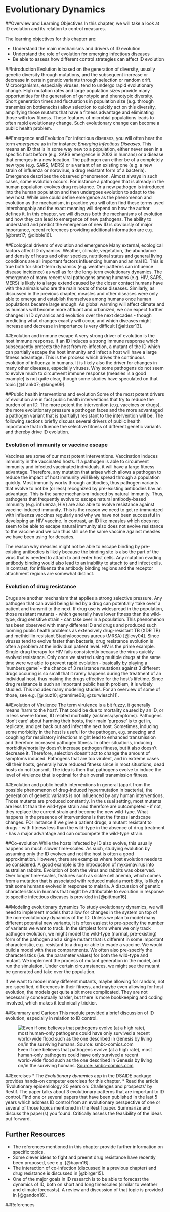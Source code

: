 # Evolutionary Dynamics

##Overview and Learning Objectives
In this chapter, we will take a look at ID evolution and its relation to control measures.



The learning objectives for this chapter are:

* Understand the main mechanisms and drivers of ID evolution 
* Understand the role of evolution for emerging infectious diseases
* Be able to assess how different control strategies can affect ID evolution



##Introduction
Evolution is based on the generation of diversity, usually genetic diversity through mutations, and the subsequent increase or decrease in certain genetic variants through selection or random drift. Microorganisms, especially viruses, tend to undergo rapid evolutionary change. High mutation rates and large population sizes provide many opportunities for the generation of genotypic and phenotypic diversity. Short generation times and fluctuations in population size (e.g. through transmission bottlenecks) allow selection to quickly act on this diversity, amplifying those mutants that have a fitness advantage and eliminating those with low fitness. These features of microbial populations leads to often rapid evolutionary change. Such evolutionary change can become a public health problem. 


##Emergence and Evolution
For infectious diseases, you will often hear the term _emergence_ as in for instance _Emerging Infectious Diseases_. This means an ID that is in some way new to a population, either never seen in a specific host before (e.g. SARS emergence in 2003 in humans) or a disease that emerges in a new location. The pathogen can either be of a completely new type (e.g. SARS, MERS) or a variant of an existing one (e.g. a new strain of influenza or norovirus, a drug resistant form of a bacteria). Emergence describes the observed phenomenon. Almost always in such cases, some evolution occurs. For instance a pathogen that is already in the human population evolves drug resistance. Or a new pathogen is introduced into the human population and then undergoes evolution to adapt to the new host. While one could define emergence as the phenomenon and evolution as the mechanism, in practice you will often find these terms used interchangably and the exact meaning will depend on how the author defines it. In this chapter, we will discuss both the mechanisms of evolution and how they can lead to emergence of new pathogens. The ability to understand and predict the emergence of new ID is obviously of major importance, recent references providing additional information are e.g. [@brett17; @dibble16].




##Ecological drivers of evolution and emergence
Many external, ecological factors affect ID dynamics. Weather, climate, vegetation, the abundance and density of hosts and other species, nutritional status and general living conditions are all important factors influencing human and animal ID. This is true both for short-term dynamics (e.g. weather patterns can influence disease incidence) as well as for the long-term evolutionary dynamics. The emergence of many recent viral pathogens among humans (e.g. HIV, SARS, MERS) is likely to a large extend caused by the closer contact humans have with the animals who are the main hosts of those diseases. Similarly, as discussed in the previous chapter, measles and other diseases were only able to emerge and establish themselves among humans once human populations became large enough. As global warming will affect climate and as humans will become more affluant and urbanized, we can expect further changes in ID dynamics and evolution over the next decades - though predicting what changes exactly will occur, and which diseases might increase and decrease in importance is very difficult [@altizer13].


##Evolution and immune escape
A very strong driver of evolution is the host immune response. If an ID induces a strong immune response which subsequently protects the host from re-infection, a mutant of the ID which can partially escape the host immunity and infect a host will have a large fitness advantage. This is the process which drives the continuous evolution of influenza in humans. It is likely also the driver for changes in many other diseases, especially viruses. Why some pathogens do not seem to evolve much to circumvent immune response (measles is a good example) is not quite clear, though some studies have speculated on that topic [@frank07; @lange09].


##Public health interventions and evolution
Some of the most potent drivers of evolution are in fact public health interventions that try to reduce the burden of an ID. The more potent the intervention (e.g. vaccines or drugs), the more evolutionary pressure a pathogen faces and the more advantaged a pathogen variant that is (partially) resistant to the intervention will be. The following sections briefly discuss several drivers of public health importance that influence the selective fitness of different genetic variants and thereby drive ID evolution.


### Evolution of immunity or vaccine escape
Vaccines are some of our most potent interventions. Vaccination induces immunity in the vaccinated hosts. If a pathogen is able to circumvent immunity and infected vaccinated individuals, it will have a large fitness advantage. Therefore, any mutation that arises which allows a pathogen to reduce the impact of host immunity will likely spread through a population quickly. Most immunity works through antibodies, thus pathogen variants that evolve to not be (or less) recognized by pre-existing antibodies hav an advantage. This is the same mechanism induced by natural immunity. Thus, pathogens that frequently evolve to escape natural antibody-based immunity (e.g. influenza, HIV) are also able to evolve resistance against vaccine-induced immunity. This is the reason we need to get re-immunized with influenza vaccines regularly and why we have not been successful in developing an HIV vaccine. In contrast, an ID like measles which does not seem to be able to escape natural immunity also does not evolve resistance to the vaccine and we can thus still use the same vaccine against measles we have been using for decades. 

The reason why measles might not be able to escape binding by pre-existing antibodies is likely because the binding site is also the part of the virus that is needed to attach to and enter host cells. Any mutation evading antibody binding would also lead to an inability to attach to and infect cells. In contrast, for influenza the antibody binding regions and the receptor attachment regions are somewhat distinct.


### Evolution of drug resistance
Drugs are another mechanism that applies a strong selective pressure. Any pathogen that can avoid being killed by a drug can potentially 'take over' a patient and transmit to the next. If drug use is widespread in the population, those resistant mutants - which generally have lower fitness than the wild-type, drug sensitive strain - can take over in a population. This phenomenon has been observed with many different ID and drugs and produced such looming public health problems as extensively drug-resistant TB (XDR TB) and methicillin resistant Staphylococcus aureus (MRSA) [@levy04]. 
Since viruses tend to evolve faster than bacteria, drug resistance evolution is often a problem at the individual patient level. HIV is the prime example. Single-drug therapy for HIV fails consistently because the virus quickly evolved resistance. Only once we started using multiple drugs at the same time were we able to prevent rapid evolution - basically by playing a 'numbers game' - the chance of 3 resistance mutations against 3 different drugs occuring is so small that it rarely happens during the treatment of an individual host, thus making the drugs effective for the host's lifetime.
Since drug resistance is such an important public health problem, it is widely studied. This includes many modeling studies. For an overview of some of those, see e.g. [@louz10; @temime08; @zurwiesch11]. 

##Evolution of Virulence
The term virulence is a bit fuzzy, it generally means 'harm to the host'. That could be due to mortality caused by an ID, or in less severe forms, ID related morbidity (sickness/symptoms). Pathogens 'don't care' about harming their hosts, their main 'purpose' is to get in, replicate, and get back out and infect the next host. Sometimes, inducing some morbidity in the host is useful for the pathogen, e.g. sneezing and coughing for respiratory infections might lead to enhanced transmission and therefore increased pathogen fitness. In other situations, inducing morbidity/mortality doesn't increase pathogen fitness, but it also doesn't decrease it. Therefore, selection doesn't act to change the amount of symptoms induced. Pathogens that are too virulent, and in extreme cases kill their hosts, generally have reduced fitness since in most situations, dead hosts do not transmit. The idea is then that pathogens evolve to induce the level of virulence that is optimal for their overall transmission fitness. 


##Evolution and public health interventions
In general (apart from the possible phenomenon of drug-induced hypermutation in bacteria), the generation of genetic variants is not influenced by any human interventions. Those mutants are produced constantly. In the usual setting, most mutants are less fit than the wild-type strain and therefore are outcompeted - if not, they replace the current strain and become the new wild-type. 
What happens in the presence of interventions is that the fitness landscape changes. FOr instance if we give a patient drugs, a mutant resistant to drugs - with fitness less than the wild-type in the absence of drug treatment - has a major advantage and can outcompete the wild-type strain.

##Co-evolution
While the hosts infected by ID also evolve, this usually happens on much slower time-scales. As such, studying evolution by assuming only the ID evolves and not the host is often a good approximation. However, there are examples where host evolution needs to be considered. A good example is the introduction of myxomavirus into australian rabbits. Evolution of both the virus and rabbits was observed. Over longer time-scales, features such as sickle cell anemia, which comes from a mutation that is associated with reduced malaria morbidity, is likely a trait some humans evolved in response to malaria. A discussion of genetic characteristics in humans that might be attributable to evolution in response to specific infectious diseases is provided in [@pittman16].


##Modeling evolutionary dynamics
To study evolutionary dynamics, we will need to implement models that allow for changes in the system on top of the non-evolutionary dynamics of the ID. Unless we plan to model many different potential new variants, it is often easiest to pre-specify the number of variants we want to track. In the simplest form where we only track pathogen evolution, we might model the wild-type (normal, pre-existing) form of the pathogen and a single mutant that is different in some important characteristic, e.g. resistant to a drug or able to evade a vaccine. We would build a model with these compartments. We often also pre-specify the characteristics (i.e. the parameter values) for both the wild-type and mutant. We implement the process of mutant generation in the model, and run the simulation. Under certain circumstances, we might see the mutant be generated and take over the population. 

If we want to model many different mutants, maybe allowing for random, not pre-specified, differences in their fitness, and maybe even allowing for host evolution, the models get quite a bit more complicated. They are not necessarily conceptually harder, but there is more bookkeeping and coding involved, which makes it technically trickier.


##Summary and Cartoon
This module provided a brief discussion of ID evolution, especially in relation to ID control.

![Even if one believes that pathogens evolve (at a high rate), most human-only pathogens could have only survived a recent world-wide flood such as the one described in Genesis by living on/in the surviving humans. [Source: smbc-comics.com](http://www.smbc-comics.com/)](../media/smbc-ID-evolution.png)

##Exercises
* The _Evolutionary dynamics_ app in the DSAIDE package provides hands-on computer exercises for this chapter.
* Read the article 'Evolutionary epidemiology 20 years on: Challenges and prospects' by Restif. The paper talks about 3 evolutionary patterns that are important to ID control. Find one or several papers that have been published in the last 5 years which address ID control from an evolutionary perspective of one or several of those topics mentioned in the Restif paper. Summarize and discuss the paper(s) you found. Critically assess the feasibility of the ideas put forward. 


## Further Resources
* The references mentioned in this chapter provide further information on specific topics.
* Some clever ideas to fight and preemt drug resistance have recently been proposed, see e.g. [@baym16].
* The interaction of co-infection (discussed in a previous chapter) and drug resistance is discussed in [@birger15].
* One of the major goals in ID research is to be able to forecast the dynamics of ID, both on short and long timescales (similar to weather and climate forecasts). A review and discussion of that topic is provided in [@gandon16].  


##References
